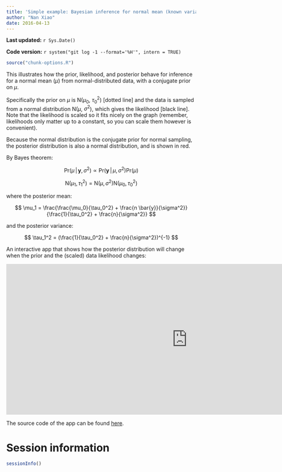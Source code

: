 ```yaml
---
title: 'Simple example: Bayesian inference for normal mean (known variance)'
author: "Nan Xiao"
date: 2016-04-13
---
```

**Last updated:** `r Sys.Date()`

**Code version:** `r system("git log -1 --format='%H'", intern = TRUE)`

```r
source("chunk-options.R")
```

This illustrates how the prior, likelihood, and posterior behave for
inference for a normal mean ($\mu$) from normal-distributed data, with
a conjugate prior on $\mu$.

Specifically the prior on $\mu$ is N($\mu_0$, $\tau_0^2$) [dotted line] and
the data is sampled from a normal distribution N($\mu$, $\sigma^2$),
which gives the likelihood [black line]. Note that the likelihood is scaled so
it fits nicely on the graph (remember, likelihoods only
matter up to a constant, so you can scale them however is convenient).

Because the normal distribution is the conjugate prior for normal sampling,
the posterior distribution is also a normal distribution, and is shown in red.

By Bayes theorem:

$$
\text{Pr}(\mu \, | \, \mathbf{y}, \sigma^2) \propto \text{Pr}(\mathbf{y} \, | \, \mu, \sigma^2) \text{Pr}(\mu)
$$

$$
\text{N}(\mu_1, \tau_1^2) = \text{N}(\mu, \sigma^2) \text{N}(\mu_0, \tau_0^2)
$$

where the posterior mean:

$$
\mu_1 = \frac{\frac{\mu_0}{\tau_0^2} + \frac{n \bar{y}}{\sigma^2}}{\frac{1}{\tau_0^2} + \frac{n}{\sigma^2}}
$$

and the posterior variance:

$$
\tau_1^2 = (\frac{1}{\tau_0^2} + \frac{n}{\sigma^2})^{-1}
$$

An interactive app that shows how the posterior distribution will change
when the prior and the (scaled) data likelihood changes:

<div style="text-align: center;"><iframe src="https://nanx.shinyapps.io/conjugate-normal-umkv/" frameborder="0" width="960" height="400"></iframe></div>

The source code of the app can be found [here](https://github.com/road2stat/conjugate-normal-umkv).

# Session information

```r
sessionInfo()
```
